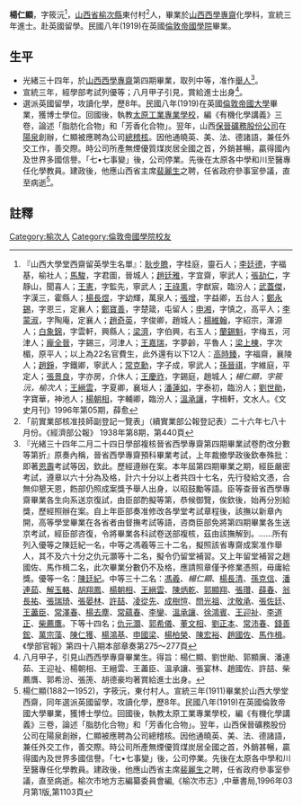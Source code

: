 {{明清人物信息框
| 姓名 = 楊仁顯
| 原名 =
| 圖片名稱=  
| 圖片大小 = 220px
| 圖片說明 =  
| 最高職務 =  
| 國家 =  
| 爵位 =
| 籍貫 = [[山西省|山西省]][[榆次縣|榆次縣]]
| 族裔 =  
| 旗籍 =  
| 字號 = 字筱沅
| 諡號 = 
| 出生日期 = 
| 出生地點 =
| 逝世日期 =  
| 逝世地點 = 
| 墓葬 = 
| 配偶 =  
| 親屬 =   
| 出身 = 
* 宣統三年進士出身
| 經歷 = 
| 著作 =  
*
*
*
}}
'''楊仁顯'''{{BD|1882年||1952年||catIdx=Y楊仁顯}}，字筱沅<ref>『山西大學堂西齋留英學生名單』：[[耿步贍|耿步贍]]，字桂庭，靈石人；[[李廷德|李廷德]]，字福基，榆社人；[[马骏_(1881年)|馬駿]]，字君圖，晉城人；[[趙廷雅|趙廷雅]]，字宜齋，寧武人；[[張劼仁|張劼仁]]，字靜山，聞喜人；[[王憲|王憲]]，字監先，寧武人；[[王祿熏|王祿熏]]，字猷宸，臨汾人；[[武蓋傑|武蓋傑]]，字漢三，霍縣人；[[楊長煜|楊長煜]]，字幼輝，萬泉人；[[張增|張增]]，字益卿，五台人；[[鄭永錫|鄭永錫]]，字恩三，定襄人；[[鄭寶善|鄭寶善]]，字楚箴，屯留人；[[申湘|申湘]]，字慎之，高平人；[[李蒙淑|李蒙淑]]，字陶庵，定襄人；[[趙奇英|趙奇英]]，字俊卿，趙城人；[[楊維翰|楊維翰]]，字紹宗，渾源人；[[白象錦|白象錦]]，字雲軒，興縣人；[[梁濟|梁濟]]，字伯興，右玉人；[[蘭錫魁|蘭錫魁]]，字梅五，河津人；[[龐全晉|龐全晉]]，字錫三，河津人；[[王嘉瑞|王嘉瑞]]，字夢齡，平魯人；[[梁上棟|梁上棟]]，字次楣，原平人；以上為22名官費生，此外還有以下12人：[[高時臻|高時臻]]，字福齋，襄陵人；[[趙錚|趙錚]]，字鐵卿，寧武人；[[常克勳|常克勳]]，字子成，寧武人；[[孫晉祺|孫晉祺]]，字維庭，平定人；[[張景良|張景良]]，字亦房，介休人；[[王慶祚|王慶祚]]，字錫庭，趙城人；''楊仁顯，字筱沅，榆次人''；[[王縉雲|王縉雲]]，字夏卿，襄垣人；[[潘蓮如|潘蓮如]]，字泰初，臨汾人；[[劉世勛|劉世勛]]，字寶華，神池人；[[楊朝相|楊朝相]]，字輔卿，臨汾人；[[溫承讓|溫承讓]]，字楫軒，文水人。《文史月刊》1996年第05期，薛愈</ref>，[[山西省|山西省]][[榆次縣|榆次縣]]東付村<ref> 「前實業部核准技師副登記一覽表」（續實業部公報登記表）二十六年七八十月份。《經濟部公報》 1938年第8期，第440頁</ref>人，畢業於[[山西西學專齋|山西西學專齋]]化學科，宣統三年進士。赴英國留學。民國八年(1919)在英國[[倫敦帝國學院|倫敦帝國學院]]畢業。

== 生平 ==
* 光緒三十四年，於[[山西西學專齋|山西西學專齋]]第四期畢業，取列中等，准作[[舉人|舉人]]<ref>『光緒三十四年二月二十四日學部複核晉省西學專齋第四期畢業試卷酌改分數等第折』原奏內稱，晉省西學專齋預科畢業考試，上年裁撤學政後欽奉殊批：即著[[恩壽|恩壽]]考試等因，欽此。歷經遵辦在案。本年屆第四期畢業之期，經臣嚴密考試，遵章以六十分為及格，計六十分以上者共四十七名，先行發給文憑，合無仰懇天恩，飭部仍照成案獎予舉人出身，以昭鼓勵等語。臣等查晉省西學專齋畢業各生向系送京復試，由臣部酌擬等第，恭候御覽，俟欽後，始再分別給獎，歷經照辦在案。自上年臣部奏准修改各學堂考試章程後，該撫以新章內開，高等學堂畢業在各省者由督撫考試等語，咨商臣部免將第四期畢業各生送京考試，經臣部咨復，令將畢業各科試卷送部複核，茲由該撫解到。……所有列入優等之陳廷紀一名，中等之馮羲等三十二名，擬照該省專齋成案准作舉人，其不及六十分之仇元灝等十二名，擬令仍留堂補習。又上年留堂補習之趙國佐、馬作楫二名，此次畢業分數仍不及格，應請照章僅予修業憑照，毋庸給獎。優等一名：[[陳廷紀|陳廷紀]]。中等三十二名：[[馮羲|馮羲]]、''楊仁顯''、[[楊長清|楊長清]]、[[孫克信|孫克信]]、[[潘連茹|潘連茹]]、[[解玉輅|解玉輅]]、[[胡翔鳳|胡翔鳳]]、[[楊朝相|楊朝相]]、[[王縉雲|王縉雲]]、[[陳炳乾|陳炳乾]]、[[郭顯翔|郭顯翔]]、[[張瓚|張瓚]]、[[薛春|薛春]]、[[翁長祐|翁長祐]]、[[張瑞琦|張瑞琦]]、[[張晏林|張晏林]]、[[許喆|許喆]]、[[凌從先|凌從先]]、[[成樹愃|成樹愃]]、[[閆光祖|閆光祖]]、[[沈敬承|沈敬承]]、[[張佐廷|張佐廷]]、[[王藎臣|王藎臣]]、[[常澤春|常澤春]]、[[楊去塵|楊去塵]]、[[常蘊春|常蘊春]]、[[李鑾|李鑾]]、[[溫承讓|溫承讓]]、[[徐鴻賓|徐鴻賓]]、[[王迎祉|王迎祉]]、[[李道正|李道正]]、[[柴薦鷹|柴薦鷹]]。下等十四名；[[仇元灝|仇元灝]]、[[郭希儀|郭希儀]]、[[董文相|董文相]]、[[劉正本|劉正本]]、[[常沛春|常沛春]]、[[錢善鋐|錢善鋐]]、[[萬宗藻|萬宗藻]]、[[陳仁獲|陳仁獲]]、[[楊鴻基|楊鴻基]]、[[申國梁|申國梁]]、[[楊柏榮|楊柏榮]]、[[陳宏裕|陳宏裕]]、[[趙國佐|趙國佐]]、[[馬作楫|馬作楫]]。《學部官報》第四十八期本部章奏第275～277頁</ref>。
* 宣統三年，經學部考試列優等；八月甲子引見，賞給進士出身<ref>八月甲子，引見山西西學專齋畢業生。得旨：楊仁顯、劉世勛、郭顯廙、潘連茹、王迎祉、楊朝相、王縉雲、王藎臣、溫承讓、張宴林、趙國佐、許喆、柴薦膺、郭希汾、張箎、胡德豪均著賞給進士出身。</ref>。
* 選派英國留學，攻讀化學，歷8年。民國八年(1919)在英國[[倫敦大學|倫敦帝國大學]]畢業，獲博士學位。回國後，執教[[太原工業專業學校|太原工業專業學校]]，編《有機化學講義》三卷，論述「脂肪化合物」和「芳香化合物」。翌年，山西[[保晉礦務公司|保晉礦務股份公司]]在[[陽泉|陽泉]]創辦，仁顯被應聘為公司[[總稽核|總稽核]]。因他通曉英、美、法、德諸語，兼任外交工作，善交際。時公司所產無煙優質煤炭居全國之首，外銷甚暢，贏得國內及世界多國信譽。「七•七事變」後，公司停業。先後在太原各中學和川至醫專任化學教員。建政後，他應山西省主席[[裴麗生|裴麗生]]之聘，任省政府參事室參議，直至病逝<ref>楊仁顯(1882一1952)，字筱沅，東付村人。宣統三年(1911)畢業於山西大學堂西齋，同年選派英國留學，攻讀化學，歷8年。民國八年(1919)在英國倫敦帝國大學畢業，獲博士學位。回國後，執教太原工業專業學校，編《有機化學講義》三卷，論述「脂肪化合物」和「芳香化合物」。翌年，山西保晉礦務股份公司在陽泉創辦，仁顯被應聘為公司總稽核。因他通曉英、美、法、德諸語，兼任外交工作，善交際。時公司所產無煙優質煤炭居全國之首，外銷甚暢，贏得國內及世界多國信譽。「七•七事變」後，公司停業。先後在太原各中學和川至醫專任化學教員。建政後，他應山西省主席[[裴麗生|裴麗生]]之聘，任省政府參事室參議，直至病逝。榆次市地方志編纂委員會編,《榆次市志》,中華書局,1996年03月第1版,第1103頁</ref>。

==註釋==
{{reflist}}
{{宣統三年游學畢業進士}}
{{DEFAULTSORT:Y楊仁顯}}
[[Category:榆次人|Category:榆次人]]
[[Category:倫敦帝國學院校友|Category:倫敦帝國學院校友]]